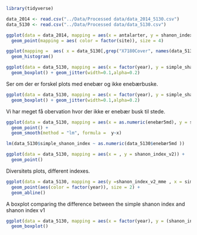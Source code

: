 
```r
library(tidyverse)
```


```r
data_2014 <- read.csv("../Data/Processed data/data_2014_5130.csv")
data_5130 <- read.csv("../Data/Processed data/data_5130.csv")
```


```r
ggplot(data = data_2014, mapping = aes(x = antalarter, y = shanon_index, group = site)) + 
  geom_point(mapping = aes( color = factor(site)), size = 4)
```

```r
ggplot(mapping =  aes( x = data_5130[,grep("X7180Cover", names(data_5130))]/16)) + 
  geom_histogram()
```


```r
ggplot(data = data_5130, mapping = aes(x = factor(year), y = simple_shanon_index)) + 
  geom_boxplot() + geom_jitter(width=0.1,alpha=0.2)
```


Ser om der er forskel plots med enebær og ikke enebærbuske.

```r
ggplot(data = data_5130, mapping = aes(x = factor(year), y = simple_shanon_index, fill = factor(enebær))) + 
  geom_boxplot() + geom_jitter(width=0.1,alpha=0.2)
```

Vi har meget få obervation hvor der ikke er enebær busk til stede.



```r
ggplot(data = data_5130, mapping = aes(x = as.numeric(enebær5md), y = simple_shanon_index)) + 
  geom_point() + 
  geom_smooth(method = "lm", formula =  y~x)
```
  

```r
lm(data_5130$simple_shanon_index ~ as.numeric(data_5130$enebær5md ))
```



```r
ggplot(data = data_5130, mapping = aes(x = , y = shanon_index_v2)) + 
  geom_point()
```



Diversitets plots, different indexes.


```r
ggplot(data = data_5130, mapping = aes(y =shanon_index_v2_mme , x = simple_shanon_index)) +
  geom_point(aes(color = factor(year)), size = 2) + 
  geom_abline()
```

A boxplot comparing the difference between the simple shanon index and shanon index v1

```r
ggplot(data = data_5130, mapping = aes(x = factor(year), y = (shanon_index_v1 - simple_shanon_index)))+ 
  geom_boxplot()
```

